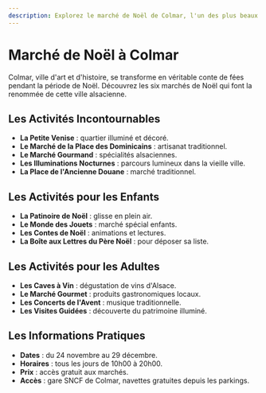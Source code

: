 ```yaml
---
description: Explorez le marché de Noël de Colmar, l'un des plus beaux d'Alsace, avec ses traditions et son ambiance féerique.
---
```


# Marché de Noël à Colmar

Colmar, ville d'art et d'histoire, se transforme en véritable conte de fées pendant la période de Noël. Découvrez les six marchés de Noël qui font la renommée de cette ville alsacienne.

## Les Activités Incontournables

- **La Petite Venise** : quartier illuminé et décoré.
- **Le Marché de la Place des Dominicains** : artisanat traditionnel.
- **Le Marché Gourmand** : spécialités alsaciennes.
- **Les Illuminations Nocturnes** : parcours lumineux dans la vieille ville.
- **La Place de l'Ancienne Douane** : marché traditionnel.

## Les Activités pour les Enfants

- **La Patinoire de Noël** : glisse en plein air.
- **Le Monde des Jouets** : marché spécial enfants.
- **Les Contes de Noël** : animations et lectures.
- **La Boîte aux Lettres du Père Noël** : pour déposer sa liste.

<PromotionSection />

## Les Activités pour les Adultes

- **Les Caves à Vin** : dégustation de vins d'Alsace.
- **Le Marché Gourmet** : produits gastronomiques locaux.
- **Les Concerts de l'Avent** : musique traditionnelle.
- **Les Visites Guidées** : découverte du patrimoine illuminé.

## Les Informations Pratiques

- **Dates** : du 24 novembre au 29 décembre.
- **Horaires** : tous les jours de 10h00 à 20h00.
- **Prix** : accès gratuit aux marchés.
- **Accès** : gare SNCF de Colmar, navettes gratuites depuis les parkings.
